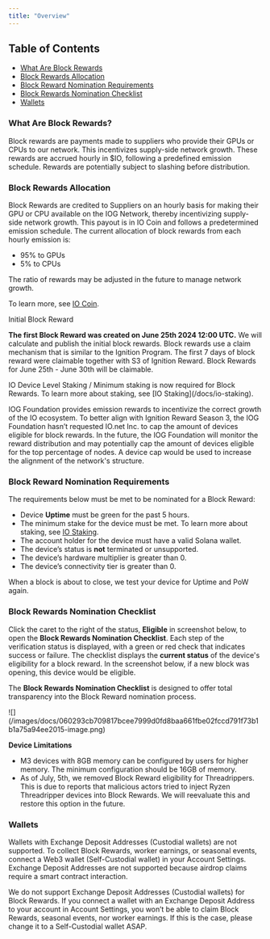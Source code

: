 ```yaml
---
title: "Overview"
---
```


## Table of Contents

- [What Are Block Rewards](/docs/block-rewards#what-are-block-rewards)
- [Block Rewards Allocation](/docs/block-rewards#block-rewards-allocation)
- [Block Reward Nomination Requirements](/docs/block-rewards#block-reward-nomination-requirements)
- [Block Rewards Nomination Checklist](/docs/block-rewards#block-rewards-nomination-checklist)
- [Wallets](/docs/block-rewards#wallets)

### What Are Block Rewards?

Block rewards are payments made to suppliers who provide their GPUs or CPUs to our network. This incentivizes supply-side network growth. These rewards are accrued hourly in \$IO, following a predefined emission schedule. Rewards are potentially subject to slashing before distribution.

### Block Rewards Allocation

Block Rewards are credited to Suppliers on an hourly basis for making their GPU or CPU available on the IOG Network, thereby incentivizing supply-side network growth. This payout is in IO Coin and follows a predetermined emission schedule. The current allocation of block rewards from each hourly emission is:

* 95% to GPUs
* 5% to CPUs

The ratio of rewards may be adjusted in the future to manage network growth.

To learn more, see [IO Coin](https://internet-of-gpus.readme.io/docs/what-is-io-coin).

Initial Block Reward

**The first Block Reward was created on June 25th 2024 12:00 UTC.** We will calculate and publish the initial block rewards. Block rewards use a claim mechanism that is similar to the Ignition Program. The first 7 days of block reward were claimable together with S3 of Ignition Reward. Block Rewards for June 25th - June 30th will be claimable.

<Info>
IO Device Level Staking / Minimum staking is now required for Block Rewards. To learn more about staking, see [IO Staking](/docs/io-staking).
</Info>

IOG Foundation provides emission rewards to incentivize the correct growth of the IO ecosystem. To better align with Ignition Reward Season 3, the IOG Foundation hasn’t requested IO.net Inc. to cap the amount of devices eligible for block rewards. In the future, the IOG Foundation will monitor the reward distribution and may potentially cap the amount of devices eligible for the top percentage of nodes. A device cap would be used to increase the alignment of the network's structure.

### Block Reward Nomination Requirements

The requirements below must be met to be nominated for a Block Reward:

* Device **Uptime** must be green for the past 5 hours.
* The minimum stake for the device must be met. To learn more about staking, see [IO Staking](/docs/io-staking).
* The account holder for the device must have a valid Solana wallet.
* The device’s status is **not** terminated or unsupported.
* The device’s hardware multiplier is greater than 0.
* The device’s connectivity tier is greater than 0.

<Info>
When a block is about to close, we test your device for Uptime and PoW again.
</Info>

### Block Rewards Nomination Checklist

Click the caret to the right of the status, **Eligible** in screenshot below, to open the **Block Rewards Nomination Checklist**. Each step of the verification status is displayed, with a green or red check that indicates success or failure. The checklist displays the **current status** of the device's eligibility for a block reward. In the screenshot below, if a new block was opening, this device would be eligible.

The **Block Rewards Nomination Checklist** is designed to offer total transparency into the Block Reward nomination process.

<Frame>
![](/images/docs/060293cb709817bcee7999d0fd8baa661fbe02fccd791f73b1b1a75a94ee2015-image.png)
</Frame>

**Device Limitations**

* M3 devices with 8GB memory can be configured by users for higher memory. The minimum configuration should be 16GB of memory.
* As of July, 5th, we removed Block Reward eligibility for Threadrippers. This is due to reports that malicious actors tried to inject Ryzen Threadripper devices into Block Rewards. We will reevaluate this and restore this option in the future.

### Wallets

Wallets with Exchange Deposit Addresses (Custodial wallets) are not supported. To collect Block Rewards, worker earnings, or seasonal events, connect a Web3 wallet (Self-Custodial wallet) in your Account Settings. Exchange Deposit Addresses are not supported because airdrop claims require a smart contract interaction.

<Warning>
We do not support Exchange Deposit Addresses (Custodial wallets) for Block Rewards. If you connect a wallet with an Exchange Deposit Address to your account in Account Settings, you won’t be able to claim Block Rewards, seasonal events, nor worker earnings. If this is the case, please change it to a Self-Custodial wallet ASAP.
</Warning>
